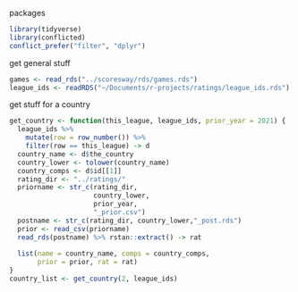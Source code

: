 packages

```r
library(tidyverse)
library(conflicted)
conflict_prefer("filter", "dplyr")
```

get general stuff

```r
games <- read_rds("../scoresway/rds/games.rds")
league_ids <- readRDS("~/Documents/r-projects/ratings/league_ids.rds")
```

get stuff for a country

```r
get_country <- function(this_league, league_ids, prior_year = 2021) {
  league_ids %>% 
    mutate(row = row_number()) %>% 
    filter(row == this_league) -> d
  country_name <- d$the_country
  country_lower <- tolower(country_name)
  country_comps <- d$id[[1]]
  rating_dir <- "../ratings/"
  priorname <- str_c(rating_dir, 
                     country_lower, 
                     prior_year,
                     "_prior.csv")
  postname <- str_c(rating_dir, country_lower,"_post.rds")
  prior <- read_csv(priorname)
  read_rds(postname) %>% rstan::extract() -> rat
  
  list(name = country_name, comps = country_comps, 
       prior = prior, rat = rat)
}
country_list <- get_country(2, league_ids) 
```


